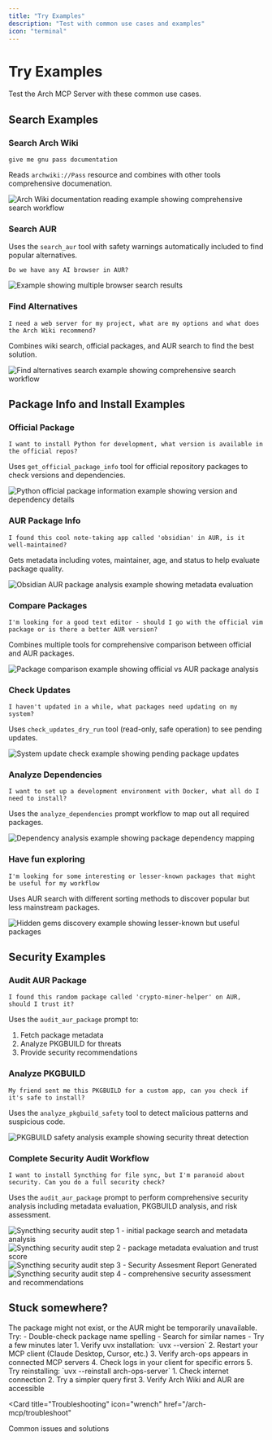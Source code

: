 ```yaml
---
title: "Try Examples"
description: "Test with common use cases and examples"
icon: "terminal"
---
```


# Try Examples

Test the Arch MCP Server with these common use cases.

## Search Examples

### Search Arch Wiki

```
give me gnu pass documentation
```

Reads `archwiki://Pass` resource and combines with other tools comprehensive documenation.

<Frame caption="Example of reading Arch Wiki documentation">
  <img 
    src="/images/examples/wiki-docs.png" 
    alt="Arch Wiki documentation reading example showing comprehensive search workflow" 
    style={{ borderRadius: '0.5rem' }}
  />
</Frame>

### Search AUR

Uses the `search_aur` tool with safety warnings automatically included to find popular alternatives.

```
Do we have any AI browser in AUR?
```

<Frame caption="Example of finding browsers through comprehensive search">
  <img 
    src="/images/examples/browser-search.png" 
    alt="Example showing multiple browser search results" 
    style={{ borderRadius: '0.5rem' }}
  />
</Frame>


### Find Alternatives

```
I need a web server for my project, what are my options and what does the Arch Wiki recommend?
```

Combines wiki search, official packages, and AUR search to find the best solution.

<Frame caption="Example of finding alternatives through comprehensive search">
  <img 
    src="/images/examples/find_alternatives.png" 
    alt="Find alternatives search example showing comprehensive search workflow" 
    style={{ borderRadius: '0.5rem' }}
  />
</Frame>

## Package Info and Install Examples

### Official Package

```
I want to install Python for development, what version is available in the official repos?
```

Uses `get_official_package_info` tool for official repository packages to check versions and dependencies.

<Frame caption="Example of checking official Python package information">
  <img 
    src="/images/examples/python-repos.png" 
    alt="Python official package information example showing version and dependency details" 
    style={{ borderRadius: '0.5rem' }}
  />
</Frame>


### AUR Package Info

```
I found this cool note-taking app called 'obsidian' in AUR, is it well-maintained?
```

Gets metadata including votes, maintainer, age, and status to help evaluate package quality.

<Frame caption="Example of analyzing AUR package metadata for Obsidian">
  <img 
    src="/images/examples/obsidian-analysis.png" 
    alt="Obsidian AUR package analysis example showing metadata evaluation" 
    style={{ borderRadius: '0.5rem' }}
  />
</Frame>

### Compare Packages

```
I'm looking for a good text editor - should I go with the official vim package or is there a better AUR version?
```

Combines multiple tools for comprehensive comparison between official and AUR packages.

<Frame caption="Example of comparing packages between official and AUR repositories">
  <img 
    src="/images/examples/compare_packages.png" 
    alt="Package comparison example showing official vs AUR package analysis" 
    style={{ borderRadius: '0.5rem' }}
  />
</Frame>

### Check Updates

```
I haven't updated in a while, what packages need updating on my system?
```

Uses `check_updates_dry_run` tool (read-only, safe operation) to see pending updates.

<Frame caption="Example of checking system updates">
  <img 
    src="/images/examples/check_update_dry_run.png" 
    alt="System update check example showing pending package updates" 
    style={{ borderRadius: '0.5rem' }}
  />
</Frame>

### Analyze Dependencies

```
I want to set up a development environment with Docker, what all do I need to install?
```

Uses the `analyze_dependencies` prompt workflow to map out all required packages.

<Frame caption="Example of analyzing package dependencies for development environment setup">
  <img 
    src="/images/examples/dependency-analysis.png" 
    alt="Dependency analysis example showing package dependency mapping" 
    style={{ borderRadius: '0.5rem' }}
  />
</Frame>

### Have fun exploring

```
I'm looking for some interesting or lesser-known packages that might be useful for my workflow
```

Uses AUR search with different sorting methods to discover popular but less mainstream packages.

<Frame caption="Example of discovering hidden gems in AUR">
  <img 
    src="/images/examples/hidden-gems.png" 
    alt="Hidden gems discovery example showing lesser-known but useful packages" 
    style={{ borderRadius: '0.5rem' }}
  />
</Frame>



## Security Examples

### Audit AUR Package

```
I found this random package called 'crypto-miner-helper' on AUR, should I trust it?
```

Uses the `audit_aur_package` prompt to:
1. Fetch package metadata
2. Analyze PKGBUILD for threats
3. Provide security recommendations

### Analyze PKGBUILD

```
My friend sent me this PKGBUILD for a custom app, can you check if it's safe to install?
```

Uses the `analyze_pkgbuild_safety` tool to detect malicious patterns and suspicious code.

<Frame caption="Example of PKGBUILD safety analysis">
  <img 
    src="/images/examples/analyze_pkgbuild_safety.png" 
    alt="PKGBUILD safety analysis example showing security threat detection" 
    style={{ borderRadius: '0.5rem' }}
  />
</Frame>

### Complete Security Audit Workflow

```
I want to install Syncthing for file sync, but I'm paranoid about security. Can you do a full security check?
```

Uses the `audit_aur_package` prompt to perform comprehensive security analysis including metadata evaluation, PKGBUILD analysis, and risk assessment.

<Columns cols={2}>
  <Frame caption="Step 1: Initial Package Search Using Multiple Tools">
    <img 
      src="/images/examples/syncthing1.png" 
      alt="Syncthing security audit step 1 - initial package search and metadata analysis" 
      style={{ borderRadius: '0.5rem', width: '100%' }}
    />
  </Frame>
  
  <Frame caption="Step 2: Metadata Analysis of AUR Package">
    <img 
      src="/images/examples/syncthing2.png" 
      alt="Syncthing security audit step 2 - package metadata evaluation and trust score" 
      style={{ borderRadius: '0.5rem', width: '100%' }}
    />
  </Frame>
  
  <Frame caption="Step 3: Security Assessment Report Generated">
    <img 
      src="/images/examples/syncthing3.png" 
      alt="Syncthing security audit step 3 - Security Assesment Report Generated" 
      style={{ borderRadius: '0.5rem', width: '100%' }}
    />
  </Frame>
  
  <Frame caption="Step 4: Decision left on user with complete guide">
    <img 
      src="/images/examples/syncthing4.png" 
      alt="Syncthing security audit step 4 - comprehensive security assessment and recommendations" 
      style={{ borderRadius: '0.5rem', width: '100%' }}
    />
  </Frame>
</Columns>


## Stuck somewhere?

<Accordion title="AUR search returns no results?">
The package might not exist, or the AUR might be temporarily unavailable. Try:
- Double-check package name spelling
- Search for similar names
- Try a few minutes later
</Accordion>

<Accordion title="Tool not working?">
1. Verify uvx installation: `uvx --version`
2. Restart your MCP client (Claude Desktop, Cursor, etc.)
3. Verify arch-ops appears in connected MCP servers
4. Check logs in your client for specific errors
5. Try reinstalling: `uvx --reinstall arch-ops-server`
</Accordion>

<Accordion title="Getting timeout errors?">
1. Check internet connection
2. Try a simpler query first
3. Verify Arch Wiki and AUR are accessible
</Accordion>


<Card
  title="Troubleshooting"
  icon="wrench"
  href="/arch-mcp/troubleshoot"
>
  Common issues and solutions
</Card>
